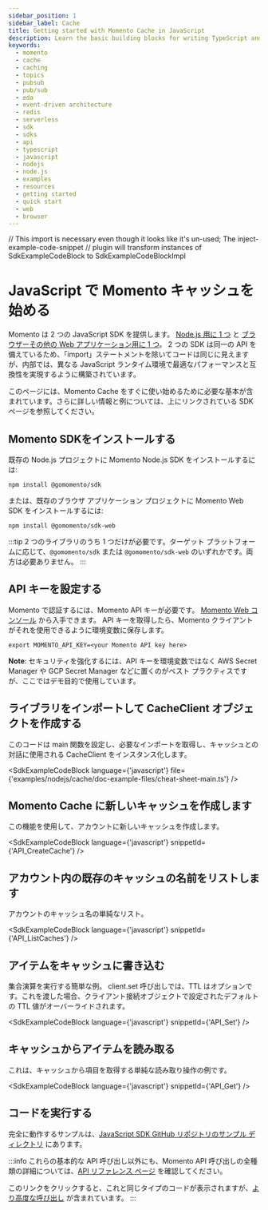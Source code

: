 ```yaml
---
sidebar_position: 1
sidebar_label: Cache
title: Getting started with Momento Cache in JavaScript
description: Learn the basic building blocks for writing TypeScript and JavaScript code to interact with Momento Cache.
keywords:
  - momento
  - cache
  - caching
  - topics
  - pubsub
  - pub/sub
  - eda
  - event-driven architecture
  - redis
  - serverless
  - sdk
  - sdks
  - api
  - typescript
  - javascript
  - nodejs
  - node.js
  - examples
  - resources
  - getting started
  - quick start
  - web
  - browser
---
```


// This import is necessary even though it looks like it's un-used; The inject-example-code-snippet
// plugin will transform instances of SdkExampleCodeBlock to SdkExampleCodeBlockImpl

# JavaScript で Momento キャッシュを始める

Momento は 2 つの JavaScript SDK を提供します。 [Node.js 用に 1 つ](/sdks/nodejs) と [ブラウザーその他の Web アプリケーション用に 1 つ](/sdks/web)。 2 つの SDK は同一の API を備えているため、「import」ステートメントを除いてコードは同じに見えますが、内部では、異なる JavaScript ランタイム環境で最適なパフォーマンスと互換性を実現するように構築されています。

このページには、Momento Cache をすぐに使い始めるために必要な基本が含まれています。さらに詳しい情報と例については、上にリンクされている SDK ページを参照してください。

## Momento SDKをインストールする

既存の Node.js プロジェクトに Momento Node.js SDK をインストールするには:

```cli
npm install @gomomento/sdk
```

または、既存のブラウザ アプリケーション プロジェクトに Momento Web SDK をインストールするには:

```cli
npm install @gomomento/sdk-web
```

:::tip
2 つのライブラリのうち 1 つだけが必要です。ターゲット プラットフォームに応じて、`@gomomento/sdk` または `@gomomento/sdk-web` のいずれかです。両方は必要ありません。
:::

## API キーを設定する

Momento で認証するには、Momento API キーが必要です。 [Momento Web コンソール](https://console.gomomento.com/caches) から入手できます。
API キーを取得したら、Momento クライアントがそれを使用できるように環境変数に保存します。

```
export MOMENTO_API_KEY=<your Momento API key here>
```

**Note**: セキュリティを強化するには、API キーを環境変数ではなく AWS Secret Manager や GCP Secret Manager などに置くのがベスト プラクティスですが、ここではデモ目的で使用しています。

## ライブラリをインポートして CacheClient オブジェクトを作成する
このコードは main 関数を設定し、必要なインポートを取得し、キャッシュとの対話に使用される CacheClient をインスタンス化します。

<SdkExampleCodeBlock language={'javascript'} file={'examples/nodejs/cache/doc-example-files/cheat-sheet-main.ts'} />

## Momento Cache に新しいキャッシュを作成します
この機能を使用して、アカウントに新しいキャッシュを作成します。

<SdkExampleCodeBlock language={'javascript'} snippetId={'API_CreateCache'} />

## アカウント内の既存のキャッシュの名前をリストします
アカウントのキャッシュ名の単純なリスト。

<SdkExampleCodeBlock language={'javascript'} snippetId={'API_ListCaches'} />

## アイテムをキャッシュに書き込む
集合演算を実行する簡単な例。 client.set 呼び出しでは、TTL はオプションです。これを渡した場合、クライアント接続オブジェクトで設定されたデフォルトの TTL 値がオーバーライドされます。

<SdkExampleCodeBlock language={'javascript'} snippetId={'API_Set'} />

## キャッシュからアイテムを読み取る
これは、キャッシュから項目を取得する単純な読み取り操作の例です。

<SdkExampleCodeBlock language={'javascript'} snippetId={'API_Get'} />

## コードを実行する

完全に動作するサンプルは、[JavaScript SDK GitHub リポジトリのサンプル ディレクトリ](https://github.com/momentohq/client-sdk-javascript/blob/main/examples) にあります。

:::info
これらの基本的な API 呼び出し以外にも、Momento API 呼び出しの全種類の詳細については、[API リファレンス ページ](/cache/develop/api-reference/index.mdx) を確認してください。

このリンクをクリックすると、これと同じタイプのコードが表示されますが、[より高度な呼び出し](https://github.com/momentohq/client-sdk-javascript/blob/main/examples/nodejs/cache/advanced.ts) が含まれています。
:::
